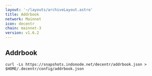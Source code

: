 ```yaml
---
layout: '~/layouts/archiveLayout.astro'
title: Addrbook
network: Mainnet
icon: decentr
chain: mainnet-3
version: v1.6.2
---
```

## Addrbook

```
curl -Ls https://snapshots.indonode.net/decentr/addrbook.json > $HOME/.decentr/config/addrbook.json
```